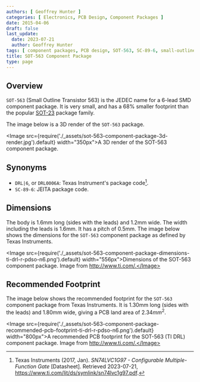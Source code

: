 ```yaml
---
authors: [ Geoffrey Hunter ]
categories: [ Electronics, PCB Design, Component Packages ]
date: 2015-04-06
draft: false
last_update:
  date: 2023-07-21
  author: Geoffrey Hunter
tags: [ component packages, PCB design, SOT-563, SC-89-6, small-outline, transistor ]
title: SOT-563 Component Package
type: page
---
```


## Overview

`SOT-563` (Small Outline Transistor 563) is the JEDEC name for a 6-lead SMD component package. It is very small, and has a 68% smaller footprint than the popular [SOT-23](/pcb-design/component-packages/sot-23-component-package/) package family.

The image below is a 3D render of the `SOT-563` package.

<Image src={require('./_assets/sot-563-component-package-3d-render.jpg').default} width="350px">A 3D render of the SOT-563 component package.</Image>

## Synonyms

* `DRL|6`, or `DRL0006A`: Texas Instrument's package code[^ti-sn74lvc1g97-configurable-gate-ds].
* `SC-89-6`: JEITA package code.

## Dimensions

The body is 1.6mm long (sides with the leads) and 1.2mm wide. The width including the leads is 1.6mm. It has a pitch of 0.5mm. The image below shows the dimensions for the `SOT-563` component package as defined by Texas Instruments.

<Image src={require('./_assets/sot-563-component-package-dimensions-ti-drl-r-pdso-n6.png').default} width="556px">Dimensions of the SOT-563 component package. Image from http://www.ti.com/.</Image>

## Recommended Footprint

The image below shows the recommended footprint for the `SOT-563` component package from Texas Instruments. It is 1.30mm long (sides with the leads) and 1.80mm wide, giving a PCB land area of $2.34mm^2$.

<Image src={require('./_assets/sot-563-component-package-recommended-pcb-footprint-ti-drl-r-pdso-n6.png').default} width="800px">A recommended PCB footprint for the SOT-563 (TI DRL) component package. Image from http://www.ti.com/.</Image>

[^ti-sn74lvc1g97-configurable-gate-ds]: Texas Instruments (2017, Jan). _SN74LVC1G97 - Configurable Multiple-Function Gate_ [Datasheet]. Retrieved 2023-07-21, https://www.ti.com/lit/ds/symlink/sn74lvc1g97.pdf.
